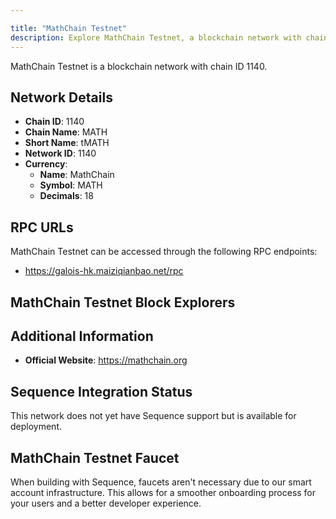 ```yaml
---

title: "MathChain Testnet"
description: Explore MathChain Testnet, a blockchain network with chain ID 1140. Learn about its native currency, MathChain, and how to interact with the network.
---
```




MathChain Testnet is a blockchain network with chain ID 1140.

## Network Details

- **Chain ID**: 1140
- **Chain Name**: MATH
- **Short Name**: tMATH
- **Network ID**: 1140
- **Currency**: 
  - **Name**: MathChain
  - **Symbol**: MATH
  - **Decimals**: 18

## RPC URLs

MathChain Testnet can be accessed through the following RPC endpoints:

- https://galois-hk.maiziqianbao.net/rpc

## MathChain Testnet Block Explorers



## Additional Information

- **Official Website**: https://mathchain.org

## Sequence Integration Status

This network does not yet have Sequence support but is available for deployment.

## MathChain Testnet Faucet

When building with Sequence, faucets aren't necessary due to our smart account infrastructure. This allows for a smoother onboarding process for your users and a better developer experience.
